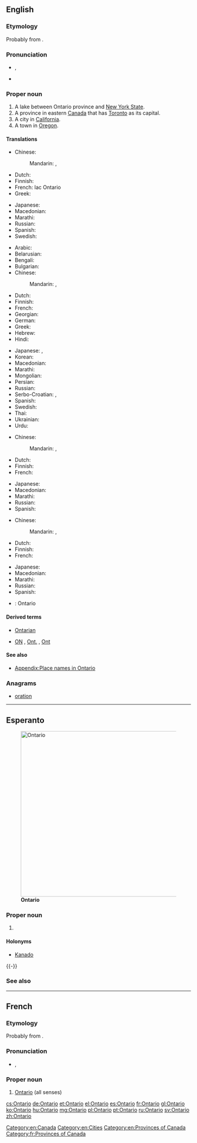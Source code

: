 ==English==
{{wikipedia}}

===Etymology===
Probably from {{etyl|wya}} {{term||ontari:io|great lake}}.

===Pronunciation===
* {{a|UK}} {{IPA|/ˌɒnˈtɑːɹ.i.əʊ/}}, {{X-SAMPA|/"Qn%tA:(r).i.@U/}}
* {{audio|en-ca-Ontario.ogg|Audio (CA)}}

===Proper noun===
{{en-proper noun}}

# A lake between Ontario province and [[New York State]].
# A province in eastern [[Canada]] that has [[Toronto]] as its capital.
# A city in [[California]].
# A town in [[Oregon]].

====Translations====
{{trans-top|Lake between Ontario province and New York State}}
* Chinese:
*: Mandarin: {{t|cmn|安大略|tr=Āndàlüè|sc=Hani}},  {{t|cmn|安大略湖|tr=Āndàlüè-hú|sc=Hani}}
* Dutch: {{t-|nl|Ontariomeer}}
* Finnish: {{t-|fi|Ontariojärvi}}
* French: lac Ontario {{m}}
* Greek: {{t-|el|Οντάριο|n|tr=Ontário}}
{{trans-mid}}
* Japanese: {{t-|ja|オンタリオ湖|tr=Ontario ko}}
* Macedonian: {{t-|mk|Онтарио|n|tr=Ontário}}
* Marathi: {{t-|mr|ऑन्टारियो|tr=ǒnṭāriyo|sc=Deva}}
* Russian: {{t-|ru|Онтарио|n|tr=Ontário}}
* Spanish: {{t+|es|Ontario|m}}
* Swedish: {{t-|sv|Ontariosjön|c}}
{{trans-bottom}}

{{trans-top|Province in eastern Canada}}
* Arabic: {{t-|ar|أونتاريو|m|tr='untaaryu}}
* Belarusian: {{t-|be|Антарыё|m|f|tr=Antáryjo}}
* Bengali: {{t-|bn|অন্টারিও|tr=anṭāri'ō|sc=Beng}}
* Bulgarian: {{t-|bg|Онтарио|n|tr=Ontário}}
* Chinese:
*: Mandarin: {{t|cmn|安大略|tr=Āndàlüè|sc=Hani}},  {{t|cmn|安大略省|tr=Āndàlüè-shěng|sc=Hani}}
* Dutch: {{t-|nl|Ontario}}
* Finnish: {{t-|fi|Ontario}}
* French: {{t+|fr|Ontario}}
* Georgian: {{t-|ka|ონტარიო|tr=ontʼario|sc=Geor}}
* German: {{t+|de|Ontario|n}}
* Greek: {{t-|el|Οντάριο|n|tr=Ontário}}
* Hebrew: {{t-|he|אונטריו}}
* Hindi: {{t-|hi|ओन्टारियो|tr=ōnṭāriyō}}
{{trans-mid}}
* Japanese: {{t-|ja|オンタリオ州|tr=Ontario-shū}},  {{t-|ja|オンタリオ|tr=Ontario}}
* Korean: {{t-|ko|온타리오|tr=Ontario|sc=Hang}}
* Macedonian: {{t-|mk|Онтарио|n|tr=Ontário}}
* Marathi: {{t-|mr|ऑन्टारियो|tr=ǒnṭāriyo|sc=Deva}}
* Mongolian: {{t-|mn|Онтарио|tr=Ontário|sc=Cyrl}}
* Persian: {{t-|fa|انتاریو}}
* Russian: {{t-|ru|Онтарио|m|f|tr=Ontário}}
* Serbo-Croatian: {{t-|sh|Онтарио|sc=Cyrl}},  {{t-|sh|Ontario}}
* Spanish: {{t+|es|Ontario|m}}
* Swedish: {{t+|sv|Ontario|n}}
* Thai: {{t-|th|รัฐออนแทรีโอ}}
* Ukrainian: {{t-|uk|Онтаріо|m|f|tr=Ontário}}
* Urdu: {{t-|ur|انٹاریو|tr=ōnṭāriyō}}
{{trans-bottom}}

{{trans-top|City in California}}
* Chinese:
*: Mandarin: {{t|cmn|安大略|tr=Āndàlüè|sc=Hani}},  {{t|cmn|安大略市|tr=Āndàlüè-shì|sc=Hani}}
* Dutch: {{t-|nl|Ontario}}
* Finnish: {{t-|fi|Ontario}}
* French: {{t+|fr|Ontario}}
{{trans-mid}}
* Japanese: {{t-|ja|オンタリオ|tr=Ontario}}
* Macedonian: {{t-|mk|Онтарио|n|tr=Ontário}}
* Marathi: {{t-|mr|ऑन्टारियो|tr=ǒnṭāriyo|sc=Deva}}
* Russian: {{t-|ru|Онтарио|tr=Ontário}}
* Spanish: {{t+|es|Ontario|m}}
{{trans-bottom}}

{{trans-top|Town in Oregon}}
* Chinese:
*: Mandarin: {{t|cmn|安大略|tr=Āndàlüè|sc=Hani}},  {{t|cmn|安大略市|tr=Āndàlüè-shì|sc=Hani}}
* Dutch: {{t-|nl|Ontario}}
* Finnish: {{t-|fi|Ontario}}
* French: {{t+|fr|Ontario}}
{{trans-mid}}
* Japanese: {{t-|ja|オンタリオ|tr=Ontario}}
* Macedonian: {{t-|mk|Онтарио|n|tr=Ontário}}
* Marathi: {{t-|mr|ऑन्टारियो|tr=ǒnṭāriyo|sc=Deva}}
* Russian: {{t-|ru|Онтарио|tr=Ontário}}
* Spanish: {{t+|es|Ontario|m}}
{{trans-bottom}}

{{checktrans-top}}
{{trans-mid}}
* {{ttbc|sv}}: Ontario
{{trans-bottom}}

====Derived terms====
* [[Ontarian]]
* {{sense|province}} [[ON]] , [[Ont.]] , [[Ont]]

====See also====
* [[Appendix:Place names in Ontario]]

===Anagrams===
* [[oration#English|oration]]

[[Category:en:Canada]]
[[Category:en:Cities]]
[[Category:en:Provinces of Canada]]

----

==Esperanto==
{{wikipedia|lang=eo}}
[[Image:Ontario-map.png|thumb|450px|'''Ontario''']]

===Proper noun===
{{eo-proper noun}}

# {{l|en|Ontario}}

====Holonyms====
* [[Kanado]]

{{-}}

===See also===
{{compass-eo|n = [[Hudsona Golfo]]|
e = [[Kebekio]]|
w = [[Manitobo]]|
s = [[Usono]]}}

----

==French==

===Etymology===
Probably from {{etyl|wya|fr}} {{term||ontari:io|great lake}}.

===Pronunciation===
* {{IPA|/ɔ̃.ta.ʁjo/|lang=fr}}, {{X-SAMPA|/O~.ta.Rjo/}}

===Proper noun===
{{fr-proper noun|m}}

# [[#English|Ontario]] (all senses)

[[Category:fr:Provinces of Canada]]

[[cs:Ontario]]
[[de:Ontario]]
[[et:Ontario]]
[[el:Ontario]]
[[es:Ontario]]
[[fr:Ontario]]
[[gl:Ontario]]
[[ko:Ontario]]
[[hu:Ontario]]
[[mg:Ontario]]
[[pl:Ontario]]
[[pt:Ontario]]
[[ru:Ontario]]
[[sv:Ontario]]
[[zh:Ontario]]